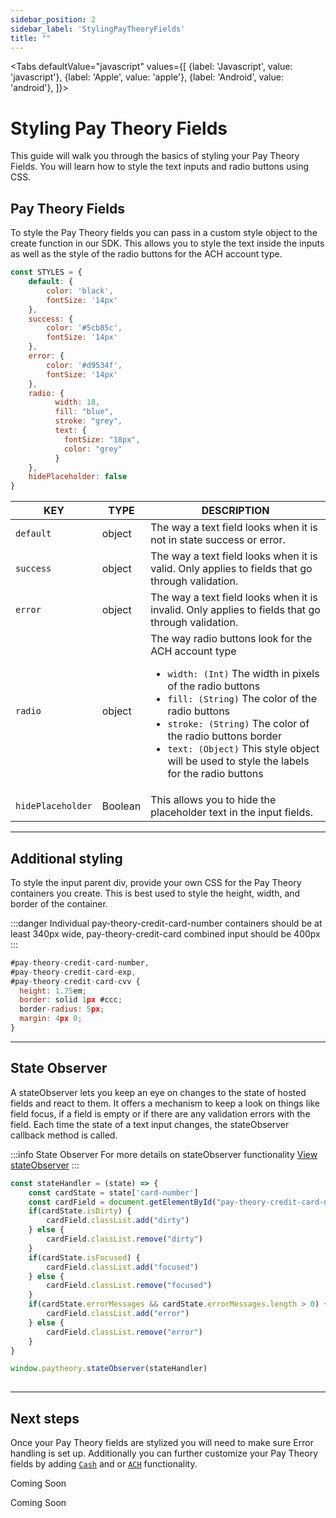 ```yaml
---
sidebar_position: 2
sidebar_label: 'StylingPayTheoryFields'
title: ""
---
```



<Tabs
  defaultValue="javascript"
  values={[
    {label: 'Javascript', value: 'javascript'},
    {label: 'Apple', value: 'apple'},
    {label: 'Android', value: 'android'},
  ]}>
  <TabItem value="javascript">
   <h1>Styling Pay Theory Fields</h1>
   This guide will walk you through the basics of styling your Pay Theory Fields. You will learn how to style the text inputs and radio buttons using CSS. 
   
   <h2>Pay Theory Fields</h2>
    To style the Pay Theory fields you can pass in a custom style object to the create function in our SDK. This allows you to style the text inside the inputs as well as the style of the radio buttons for the ACH account type.

```jsx title="paytheory.js"
const STYLES = {
    default: {
        color: 'black',
        fontSize: '14px'
    },
    success: {
        color: '#5cb85c',
        fontSize: '14px'
    },
    error: {
        color: '#d9534f',
        fontSize: '14px'
    },
    radio: {
          width: 18,
          fill: "blue",
          stroke: "grey",
          text: {
            fontSize: "18px",
            color: "grey"
          }
    },
    hidePlaceholder: false
}
```


| KEY               | TYPE     | DESCRIPTION                                                            |
|-------------------|----------|------------------------------------------------------------------------|
|`default`          | object   | The way a text field looks when it is not in state success or error.   |
|`success`          | object   | The way a text field looks when it is valid. Only applies to fields that go through validation.   |
|`error`            | object   | The way a text field looks when it is invalid. Only applies to fields that go through validation.   |
|`radio`            | object   | The way radio buttons look for the ACH account type <ul><li>`width: (Int)` The width in pixels of the radio buttons</li><li>`fill: (String)` The color of the radio buttons</li><li>`stroke: (String)` The color of the radio buttons border</li><li>`text: (Object)` This style object will be used to style the labels for the radio buttons</li></ul> |
|`hidePlaceholder`  | Boolean  | This allows you to hide the placeholder text in the input fields.   |


***

## Additional styling
To style the input parent div, provide your own CSS for the Pay Theory containers you create. This is best used to style the height, width, and border of the container.

:::danger 
Individual pay-theory-credit-card-number containers should be at least 340px wide, pay-theory-credit-card combined input should be 400px
:::

```jsx title= src/custom.css
#pay-theory-credit-card-number,
#pay-theory-credit-card-exp,
#pay-theory-credit-card-cvv {
  height: 1.75em;
  border: solid 1px #ccc;
  border-radius: 5px;
  margin: 4px 0;
}
```

***

## State Observer
A stateObserver lets you keep an eye on changes to the state of hosted fields and react to them. It offers a mechanism to keep a look on things like field focus, if a field is empty or if there are any validation errors with the field. Each time the state of a text input changes, the stateObserver callback method is called.

:::info State Observer
For more details on stateObserver functionality
<a href= "../../../tutorial-extras/WEB/EVENT_LISTENERS#stateobserver" class="button button--primary button--md">View stateObserver</a>
:::

```jsx title= src/paytheory.js
const stateHandler = (state) => {
    const cardState = state['card-number']
    const cardField = document.getElementById("pay-theory-credit-card-number")
    if(cardState.isDirty) {
        cardField.classList.add("dirty")
    } else {
        cardField.classList.remove("dirty")
    }
    if(cardState.isFocused) {
        cardField.classList.add("focused")
    } else {
        cardField.classList.remove("focused")
    }
    if(cardState.errorMessages && cardState.errorMessages.length > 0) {
        cardField.classList.add("error")
    } else {
        cardField.classList.remove("error")
    }
}

window.paytheory.stateObserver(stateHandler)
  
```
***

## Next steps
Once your Pay Theory fields are stylized you will need to make sure Error handling is set up. Additionally you can further customize your Pay Theory fields by adding [`Cash`](../CashPayments.mdx) and or [`ACH`](../ACH.mdx) functionality. 


  </TabItem>

  <TabItem value="apple">
  
   Coming Soon  
  
  
  </TabItem>
  <TabItem value="android">
  
  Coming Soon  
  </TabItem>

</Tabs>

